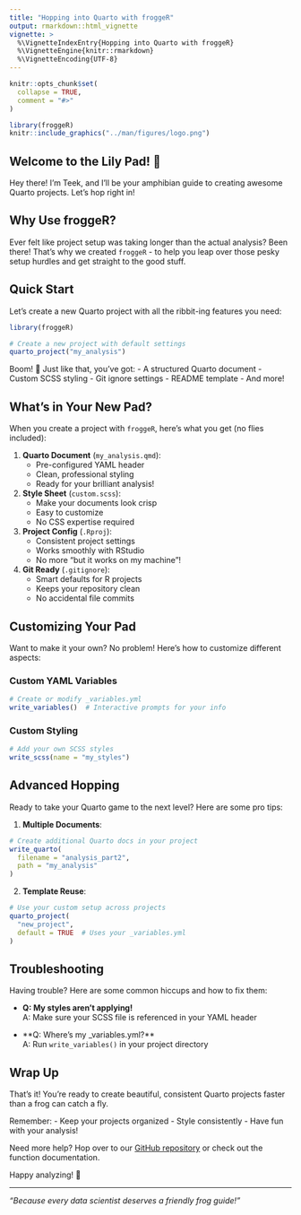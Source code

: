 ```yaml
---
title: "Hopping into Quarto with froggeR"
output: rmarkdown::html_vignette
vignette: >
  %\VignetteIndexEntry{Hopping into Quarto with froggeR}
  %\VignetteEngine{knitr::rmarkdown}
  %\VignetteEncoding{UTF-8}
---
```


```r
knitr::opts_chunk$set(
  collapse = TRUE,
  comment = "#>"
)
```

```r
library(froggeR)
knitr::include_graphics("../man/figures/logo.png")
```

## Welcome to the Lily Pad! 🐸

Hey there! I'm Teek, and I'll be your amphibian guide to creating awesome Quarto projects. Let's hop right in!

## Why Use froggeR?

Ever felt like project setup was taking longer than the actual analysis? Been there! That's why we created `froggeR` - to help you leap over those pesky setup hurdles and get straight to the good stuff.

## Quick Start

Let's create a new Quarto project with all the ribbit-ing features you need:

```r
library(froggeR)

# Create a new project with default settings
quarto_project("my_analysis")
```

Boom! 🎉 Just like that, you've got:
- A structured Quarto document
- Custom SCSS styling
- Git ignore settings
- README template
- And more!

## What's in Your New Pad?

When you create a project with `froggeR`, here's what you get (no flies included):

1. **Quarto Document** (`my_analysis.qmd`):
   - Pre-configured YAML header
   - Clean, professional styling
   - Ready for your brilliant analysis!

2. **Style Sheet** (`custom.scss`):
   - Make your documents look crisp
   - Easy to customize
   - No CSS expertise required

3. **Project Config** (`.Rproj`):
   - Consistent project settings
   - Works smoothly with RStudio
   - No more "but it works on my machine"!

4. **Git Ready** (`.gitignore`):
   - Smart defaults for R projects
   - Keeps your repository clean
   - No accidental file commits

## Customizing Your Pad

Want to make it your own? No problem! Here's how to customize different aspects:

### Custom YAML Variables

```r
# Create or modify _variables.yml
write_variables()  # Interactive prompts for your info
```

### Custom Styling

```r
# Add your own SCSS styles
write_scss(name = "my_styles")
```

## Advanced Hopping

Ready to take your Quarto game to the next level? Here are some pro tips:

1. **Multiple Documents**:
```r
# Create additional Quarto docs in your project
write_quarto(
  filename = "analysis_part2",
  path = "my_analysis"
)
```

2. **Template Reuse**:
```r
# Use your custom setup across projects
quarto_project(
  "new_project",
  default = TRUE  # Uses your _variables.yml
)
```

## Troubleshooting

Having trouble? Here are some common hiccups and how to fix them:

- **Q: My styles aren't applying!**  
  A: Make sure your SCSS file is referenced in your YAML header

- **Q: Where's my _variables.yml?**  
  A: Run `write_variables()` in your project directory

## Wrap Up

That's it! You're ready to create beautiful, consistent Quarto projects faster than a frog can catch a fly. 

Remember:
- Keep your projects organized
- Style consistently
- Have fun with your analysis!

Need more help? Hop over to our [GitHub repository](https://github.com/kyleGrealis/froggeR) or check out the function documentation.

Happy analyzing! 🐸

---
*"Because every data scientist deserves a friendly frog guide!"*